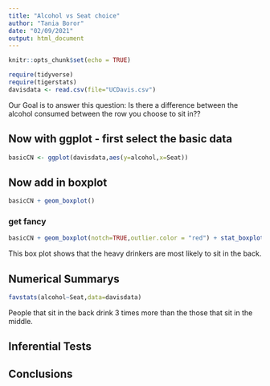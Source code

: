 ```yaml
---
title: "Alcohol vs Seat choice"
author: "Tania Boror"
date: "02/09/2021"
output: html_document
---
```


```r
knitr::opts_chunk$set(echo = TRUE)
```

```r
require(tidyverse)
require(tigerstats)
davisdata <- read.csv(file="UCDavis.csv")
```
Our Goal is to answer this question: Is there a difference between the alcohol consumed between the row you choose to sit in??

## Now with ggplot - first select the basic data

```r
basicCN <- ggplot(davisdata,aes(y=alcohol,x=Seat))
```
## Now add in boxplot

```r
basicCN + geom_boxplot()
```
  
  
### get fancy  

```r
basicCN + geom_boxplot(notch=TRUE,outlier.color = "red") + stat_boxplot(geom ='errorbar') + labs(title="Fancy notch boxplot \n with 2 lines")
```


This box plot shows that the heavy drinkers are most likely to sit in the back. 


## Numerical Summarys 

```r
favstats(alcohol~Seat,data=davisdata)
```


People that sit in the back drink 3 times more than the those that sit in the middle.   

## Inferential Tests

## Conclusions



